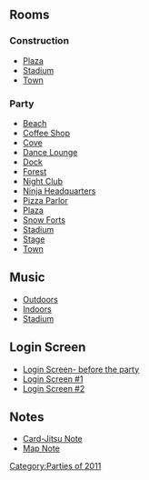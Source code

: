 

==Rooms==
===Construction===
*[[Media:Card-JitsuPartyConsPlaza.swf|Plaza]]
*[[Media:Card-JitsuPartyConsRink.swf|Stadium]]
*[[Media:RoomsTown-CardJitsuPartyPre.swf|Town]]

===Party===
*[[Media:Card-JitsuPartyBeach.swf|Beach]]
*[[Media:Card-JitsuPartyCoffee.swf|Coffee Shop]]
*[[Media:Card-JitsuPartyCove.swf|Cove]]
*[[Media:Card-JitsuPartyLounge.swf|Dance Lounge]]
*[[Media:Card-JitsuPartyDock.swf|Dock]]
*[[Media:Card-JitsuPartyForest.swf|Forest]]
*[[Media:Card-JitsuPartyDance.swf|Night Club]]
*[[Media:Card-JitsuPartyParty1.swf|Ninja Headquarters]]
*[[Media:Card-JitsuPartyPizza.swf|Pizza Parlor]]
*[[Media:Card-JitsuPartyPlaza.swf|Plaza]]
*[[Media:Card-JitsuPartyForts.swf|Snow Forts]]
*[[Media:Card-JitsuPartyRink.swf|Stadium]]
*[[Media:11242011Stage.swf|Stage]]
*[[Media:RoomsTown-CardJitsuParty.swf|Town]]

==Music==
*[[Media:Music313.swf|Outdoors]]
*[[Media:Music314.swf|Indoors]]
*[[Media:Music116.swf|Stadium]]

==Login Screen==
*[[Media:StartBillboardsCardJitsuPartyPre.swf|Login Screen- before the party]]
*[[Media:CardJitsuPartyPreStartBillboards.swf|Login Screen #1]]
*[[Media:BillboardsCard-jitsu-party.swf|Login Screen #2]]

==Notes==
*[[Media:Card-JitsuPartyCardjitsu duringparty.swf|Card-Jitsu Note]]
*[[Media:Card-JitsuPartyParty map note.swf|Map Note]]
{{Parties}}

[[Category:Parties of 2011]]